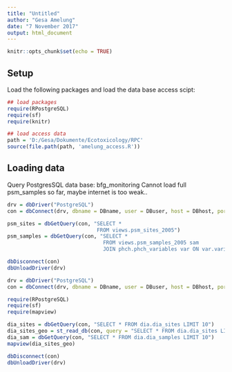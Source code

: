 ```yaml
---
title: "Untitled"
author: "Gesa Amelung"
date: "7 November 2017"
output: html_document
---
```


```r
knitr::opts_chunk$set(echo = TRUE)
```

## Setup

Load the following packages and load the data base access scipt:

```r
## load packages
require(RPostgreSQL)
require(sf)
require(knitr)

## load access data
path = 'D:/Gesa/Dokumente/Ecotoxicology/RPC'
source(file.path(path, 'amelung_access.R'))

```

## Loading data

Query PostgresSQL data base: bfg_monitoring
Cannot load full psm_samples so far, maybe internet is too weak..

```r
drv = dbDriver("PostgreSQL")
con = dbConnect(drv, dbname = DBname, user = DBuser, host = DBhost, port = DBport, password = DBpassword)

psm_sites = dbGetQuery(con, "SELECT *
                             FROM views.psm_sites_2005")
psm_samples = dbGetQuery(con, "SELECT *
                               FROM views.psm_samples_2005 sam
                               JOIN phch.phch_variables var ON var.variable_id = sam.variable_id LIMIT 10")

dbDisconnect(con)
dbUnloadDriver(drv)
```
```r
drv = dbDriver("PostgreSQL")
con = dbConnect(drv, dbname = DBname, user = DBuser, host = DBhost, port = DBport, password = DBpassword)

require(RPostgreSQL)
require(sf)
require(mapview)

dia_sites = dbGetQuery(con, "SELECT * FROM dia.dia_sites LIMIT 10")
dia_sites_geo = st_read_db(con, query = "SELECT * FROM dia.dia_sites LIMIT 10")
dia_sam = dbGetQuery(con, "SELECT * FROM dia.dia_samples LIMIT 10")
mapview(dia_sites_geo)

dbDisconnect(con)
dbUnloadDriver(drv)
```